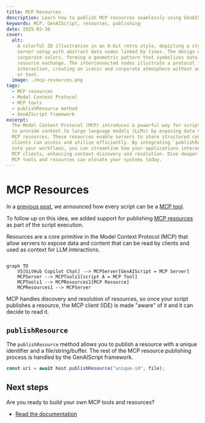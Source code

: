 ```yaml
---
title: MCP Resources
description: Learn how to publish MCP resources seamlessly using GenAIScript.
keywords: MCP, GenAIScript, resources, publishing
date: 2025-03-30
cover:
  alt:
    A colorful 2D illustration in an 8-bit retro style, depicting a stylized
    server setup with abstract data nodes linked by lines. The design uses five
    corporate colors, forming a geometric pattern that symbolizes data and
    resource exchange. The interconnected nodes illustrate a protocol for
    interaction, creating an iconic and corporate atmosphere without any people
    or text.
  image: ./mcp-resources.png
tags:
  - MCP resources
  - Model Context Protocol
  - MCP tools
  - publishResource method
  - GenAIScript framework
excerpt:
  The Model Context Protocol (MCP) introduces a powerful way for scripts
  to provide context to large language models (LLMs) by exposing data through
  MCP resources. These resources enable servers to share structured content that
  clients can access and utilize efficiently. By integrating `publishResource`
  into your workflows, you can streamline how your applications interact with
  MCP clients, enhancing context discovery and resolution. Dive deeper into how
  MCP tools and resources can elevate your systems today.
---
```



<BlogNarration />

# MCP Resources

In a [previous post](/genaiscript/blog/scripts-as-mcp-tools/),
we announced how every script can be a [MCP tool](https://modelcontextprotocol.io/docs/concepts/tools).

To follow up on this idea, we added support for publishing [MCP resources](https://modelcontextprotocol.io/docs/concepts/resources)
as part of the script execution.

Resources are a core primitive in the Model Context Protocol (MCP)
that allow servers to expose data and content that can be read by clients and used as context for LLM interactions.

```mermaid

graph TD
    VS[GitHub Copilot Chat] --> MCPServer[GenAIScript = MCP Server]
    MCPServer --> MCPTools1[script A = MCP Tool]
    MCPTools1 --> MCPResources1[MCP Resource]
    MCPResources1 --> MCPServer
```

MCP handles discovery and resolution of resources, so once your script publishes a resource,
the MCP client (IDE) is made "aware" of it and it can decide to read it.

## `publishResource`

The `publishResource` method allows you to publish a resource with a unique identifier and a file/string/buffer.
The rest of the MCP resource publishing process is handled by the GenAIScript framework.

```js
const uri = await host.publishResource("unique-id", file);
```

## Next steps

Are you ready to build your own MCP tools and resources?

- [Read the documentation](/genaiscript/reference/scripts/mcp-server#resources)
